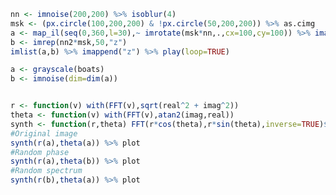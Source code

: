 ```r
nn <- imnoise(200,200) %>% isoblur(4)
msk <- (px.circle(100,200,200) & !px.circle(50,200,200)) %>% as.cimg
a <- map_il(seq(0,360,l=30),~ imrotate(msk*nn,.,cx=100,cy=100)) %>% imappend("z")
b <- imrep(nn2*msk,50,"z")
imlist(a,b) %>% imappend("z") %>% play(loop=TRUE)
```



```r
a <- grayscale(boats)
b <- imnoise(dim=dim(a))


r <- function(v) with(FFT(v),sqrt(real^2 + imag^2))
theta <- function(v) with(FFT(v),atan2(imag,real))
synth <- function(r,theta) FFT(r*cos(theta),r*sin(theta),inverse=TRUE)$real
#Original image
synth(r(a),theta(a)) %>% plot
#Random phase
synth(r(a),theta(b)) %>% plot
#Random spectrum
synth(r(b),theta(a)) %>% plot
```

